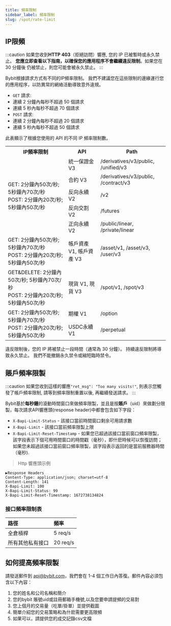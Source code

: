 ```yaml
---
title: 頻率限制
sidebar_label: 頻率限制
slug: /spot/rate-limit
---
```


## IP限頻
:::caution
如果您收到**HTTP 403**（拒絕訪問）響應, 您的 IP 已被暫時或永久禁止。 **您應立即查看以下指南，以確保您的應用程序不會繼續違反限制**。如果您在 30 分鐘後
仍被禁止，則您可能會被永久禁止。
:::

Bybit根據請求方式有不同的IP頻率限制。 我們不建議您在這些限制的邊緣運行您的應用程序，以防異常的網絡活動導致意外違規。

* `GET` 請求:
* 連續 2 分鐘內每秒不超過 50 個請求
* 連續 5 秒內每秒不超過 70 個請求
* `POST` 請求:
* 連續 2 分鐘內每秒不超過 20 個請求
* 連續 5 秒內每秒不超過 50 個請求

此表顯示了根據您使用的 API 的不同 IP 頻率限制數。

<span class="blocky_table">
<table border="0.8">
    <tr>
        <th>IP頻率限制</th><th>API</th><th>Path</th>
    </tr>
    <tr>
        <td rowSpan="5">GET: 2分鐘內50次/秒; 5秒鐘內70次/秒<br/>POST: 2分鐘內20次/秒; 5秒鐘內50次/秒</td><td>統一保證金 V3</td><td>/derivatives/v3/public, /unified/v3</td>
    </tr>
    <tr>
        <td>合約 V3</td><td>/derivatives/v3/public, /contract/v3</td>
    </tr>
    <tr>
        <td>反向永續 V2</td><td>/v2</td>
    </tr>
    <tr>
        <td>反向交割 V2</td><td>/futures</td>
    </tr>
    <tr>
        <td>正向永續 V2</td><td>/public/linear, /private/linear</td>
    </tr>
    <tr>
        <td>GET: 2分鐘內50次/秒; 5秒鐘內70次/秒<br/>POST: 2分鐘內20次/秒; 5秒鐘內50次/秒</td><td>帳戶資產 V1, 帳戶資產 V3</td><td>/asset/v1, /asset/v3, /user/v3</td>
    </tr>
    <tr>
        <td>GET&DELETE: 2分鐘內50次/秒; 5秒鐘內70次/秒<br/>POST: 2分鐘內20次/秒; 5秒鐘內50次/秒</td><td>現貨 V1, 現貨 V3</td><td>/spot/v1, /spot/v3</td>
    </tr>
    <tr>
        <td rowSpan="2">GET: 2分鐘內50次/秒; 5秒鐘內70次/秒<br/>POST: 2分鐘內20次/秒; 5秒鐘內50次/秒</td><td>期權 V1</td><td>/option</td>
    </tr>
    <tr>
        <td>USDC永續 V1</td><td>/perpetual</td>
    </tr>
</table>
</span>

違反限制後，您的 IP 將被禁止一段時間（通常為 30 分鐘）。 持續違反限制將導致永久禁止。 我們不能撤銷永久禁令或縮短臨時禁令。

## 賬戶頻率限製
:::caution
如果您收到這樣的響應`"ret_msg": "Too many visits!"`, 則表示您觸發了帳戶頻率限制, 請等到頻率限制重置以後, 再繼續發送請求。
:::

Bybit基於**每秒鍾**的滾動時間窗口來做頻率限製，並且是按**賬戶**（uid）來做劃分限製，每次請求API響應頭(response header)中都會包含如下字段：
* `X-Bapi-Limit-Status` - 該接口當前時間窗口剩余可用請求數
* `X-Bapi-Limit` - 該接口當前頻率限製上限
* `X-Bapi-Limit-Reset-Timestamp` - 如果您已超過該接口當前窗口頻率限製，該字段表示下個可用時間窗口的時間戳（毫秒），即什麽時候可以恢復訪問；如果您未超過該接口當前窗口頻率限製，該字段表示返回的是當前服務器時間（毫秒).

> Http 響應頭示例

```http
▶Response Headers
Content-Type: application/json; charset=utf-8
Content-Length: 141
X-Bapi-Limit: 100
X-Bapi-Limit-Status: 99
X-Bapi-Limit-Reset-Timestamp: 1672738134824
```

### 接口頻率限制表
<span class="blocky_table">

|路徑 |頻率 |
|:----|:----|
|全倉槓桿 |5 req/s|
|所有其他私有接口 |20 req/s|

</span>

## 如何提高頻率限製
請發送郵件到 api@bybit.com，我們會在 1-4 個工作日內答復。郵件內容必須包含以下內容：
1. 您的姓名和公司名稱和簡介
2. 您的bybit 賬號uid或註冊郵箱手機號,以及您要申請提頻的交易對
3. 您上個月的交易量（吃單/掛單）並提供截圖
4. 簡單介紹您的交易策略和為什麽需要更高限頻
5. 如果可以，請提供您的成交記錄csv文檔